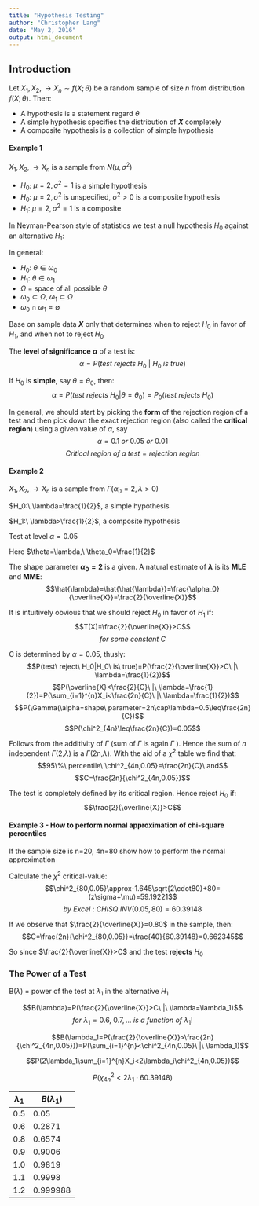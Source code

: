 ```yaml
---
title: "Hypothesis Testing"
author: "Christopher Lang"
date: "May 2, 2016"
output: html_document
---
```


## Introduction
Let $X_1, X_2, \rightarrow X_n \sim f(X; \theta)$ be a random sample of size *n* from distribution $f(X; \theta)$. Then:

* A hypothesis is a statement regard $\theta$
* A simple hypothesis specifies the distribution of ***X*** completely
* A composite hypothesis is a collection of simple hypothesis

#### Example 1
$X_1, X_2, \rightarrow X_n$ is a sample from $N(\mu,\sigma^2)$

* $H_0$: $\mu=2, \sigma^2=1$ is a simple hypothesis
* $H_0$: $\mu=2, \sigma^2$ is unspecified, $\sigma^2>0$ is a composite hypothesis
* $H_1$: $\mu=2, \sigma^2=1$ is a composite


In Neyman-Pearson style of statistics we test a null hypothesis $H_0$ against an alternative $H_1$:

In general:

* $H_0$: $\theta \in \omega_0$
* $H_1$: $\theta \in \omega_1$
* $\Omega$ = space of all possible $\theta$
* $\omega_0 \subset \Omega$, $\omega_1 \subset \Omega$
* $\omega_0 \cap \omega_1=\emptyset$

Base on sample data ***X*** only that determines when to reject $H_0$ in favor of $H_1$, and when not to reject $H_0$

The **level of significance** **$\alpha$** of a test is:
$$\alpha=P(test\ rejects\ H_0\ |\ H_0\ is\ true)$$

If $H_0$ is **simple**, say  $\theta=\theta_0$, then:
$$\alpha=P(test\ rejects\ H_0|\theta=\theta_0)=P_0(test\ rejects\ H_0)$$

In general, we should start by picking the **form** of the rejection region of a test and then pick down the exact rejection region (also called the **critical region**) using a given value of $\alpha$, say 
$$\alpha={0.1\ or\ 0.05\ or\ 0.01}$$
$$Critical\ region\ of\ a\ test=rejection\ region$$

#### Example 2
$X_1, X_2, \rightarrow X_n$ is a sample from $\Gamma(\alpha_0=2,\lambda>0)$

$H_0:\ \lambda=\frac{1}{2}$, a simple hypothesis

$H_1:\ \lambda>\frac{1}{2}$, a composite hypothesis

Test at level $\alpha=0.05$

Here $\theta=\lambda,\ \theta_0=\frac{1}{2}$

The shape parameter **$\alpha_0=2$** is a given. A natural estimate of **$\lambda$** is its **MLE** and **MME**:
$$\hat{\lambda}=\hat{\hat{\lambda}}=\frac{\alpha_0}{\overline{X}}=\frac{2}{\overline{X}}$$

It is intuitively obvious that we should reject $H_0$ in favor of $H_1$ if:
$$T(X)=\frac{2}{\overline{X}}>C$$
$$for\ some\ constant\ C$$

C is determined by $\alpha=0.05$, thusly:
$$P(test\ reject\ H_0|H_0\ is\ true)=P(\frac{2}{\overline{X}}>C\ |\ \lambda=\frac{1}{2})$$
$$P(\overline{X}<\frac{2}{C}\ |\ \lambda=\frac{1}{2})=P(\sum_{i=1}^{n}X_i<\frac{2n}{C}\ |\ \lambda=\frac{1}{2})$$
$$P(\Gamma(\alpha=shape\ parameter=2n\cap\lambda=0.5\leq\frac{2n}{C})$$
$$P(\chi^2_{4n}\leq\frac{2n}{C})=0.05$$

Follows from the additivity of $\Gamma$ (sum of $\Gamma$ is again $\Gamma$ ). Hence the sum of *n* independent $\Gamma$(2,$\lambda$) is a $\Gamma$(2n,$\lambda$). With the aid of a $\chi^2$ table we find that:
$$95\%\ percentile\ \chi^2_{4n,0.05}=\frac{2n}{C}\ and$$
$$C=\frac{2n}{\chi^2_{4n,0.05}}$$

The test is completely defined by its critical region. Hence reject $H_0$ if:
$$\frac{2}{\overline{X}}>C$$


#### Example 3 - How to perform normal approximation of chi-square percentiles
If the sample size is n=20, 4n=80 show how to perform the normal approximation

Calculate the $\chi^2$ critical-value:
$$\chi^2_{80,0.05}\approx-1.645\sqrt{2\cdot80}+80=(z\sigma+\mu)=59.19221$$
$$by\ Excel\ :\ CHISQ.INV(0.05,80)=60.39148$$

If we observe that $\frac{2}{\overline{X}}=0.80$ in the sample, then:
$$C=\frac{2n}{\chi^2_{80,0.05}}=\frac{40}{60.39148}=0.662345$$

So since $\frac{2}{\overline{X}}>C$ and the test **rejects** $H_0$

### The Power of a Test
B($\lambda)$ = power of the test at $\lambda_1$ in the alternative $H_1$

$$B(\lambda)=P(\frac{2}{\overline{X}}>C\ |\ \lambda=\lambda_1)$$
$$for\ \lambda_1=0.6,\ 0.7,...\ is\ a\ function\ of\ \lambda_1!$$

$$B(\lambda_1=P(\frac{2}{\overline{X}}>\frac{2n}{\chi^2_{4n,0.05}})=P(\sum_{i=1}^{n}<\chi^2_{4n,0.05}\ |\ \lambda_1)$$

$$P(2\lambda_1\sum_{i=1}^{n}X_i<2\lambda_i\chi^2_{4n,0.05})$$

$$P(\chi^2_{4n}<2\lambda_1\cdot60.39148)$$

$\lambda_1$ | $B(\lambda_1)$
----------- | --------------
0.5         | 0.05
0.6         | 0.2871
0.8         | 0.6574
0.9         | 0.9006
1.0         | 0.9819
1.1         | 0.9998
1.2         | 0.999988
